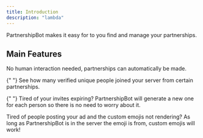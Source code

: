 ```yaml
---
title: Introduction
description: "lambda"
---
```


PartnershipBot makes it easy for to you find and manage your partnerships.

## Main Features

<CardGroup cols={2}>
  <Card title="Automatic Partnerships" icon="robot" href="#">
    No human interaction needed, partnerships can automatically be made.
  </Card>

{" "}
<Card title="Accurate Join Count" icon="crosshair" href="#">
  See how many verified unique people joined your server from certain
  partnerships.
</Card>

{" "}
<Card title="Never Expiring Invites" icon="infinity" href="#">
  Tired of your invites expiring? PartnershipBot will generate a new one for
  each person so there is no need to worry about it.
</Card>

  <Card title="Custom Emoji Support" icon="paintbrush-pencil" href="#">
    Tired of people posting your ad and the custom emojis not rendering? As long
    as PartnershipBot is in the server the emoji is from, custom emojis will work!
  </Card>
</CardGroup>

